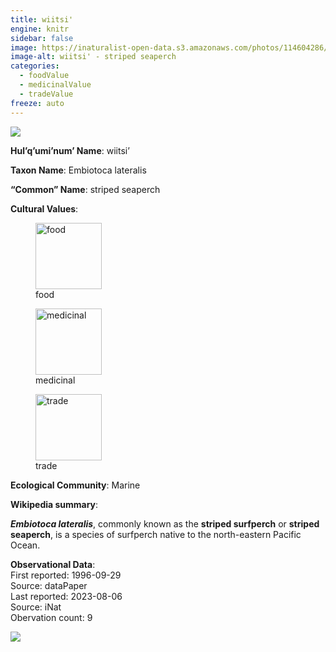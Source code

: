 ```yaml
---
title: wiitsi'
engine: knitr
sidebar: false
image: https://inaturalist-open-data.s3.amazonaws.com/photos/114604286/medium.jpg
image-alt: wiitsi' - striped seaperch
categories:
  - foodValue
  - medicinalValue
  - tradeValue
freeze: auto
---
```

![](https://inaturalist-open-data.s3.amazonaws.com/photos/114604286/medium.jpg){fig-alt="wiitsi' - striped seaperch"}

**Hul'q'umi'num' Name**: wiitsi'



**Taxon Name**: Embiotoca lateralis

**"Common" Name**: striped seaperch

**Cultural Values**:  

::: {layout-nrow=1 style="width:60%"}
![food](/files/food.svg){width=106px}

![medicinal](/files/medicinal.svg){width=106px}

![trade](/files/trade.svg){width=106px}
:::

**Ecological Community**: Marine

**Wikipedia summary**:  
<p class="mw-empty-elt">
</p>

<p><i><b>Embiotoca lateralis</b></i>, commonly known as the <b>striped surfperch</b> or <b>striped seaperch</b>, is a species of surfperch native to the north-eastern Pacific Ocean.
</p>


**Observational Data**:   
First reported: 1996-09-29  
Source: dataPaper  
Last reported: 2023-08-06  
Source: iNat  
Obervation count: 9

![](community_dist.png)
